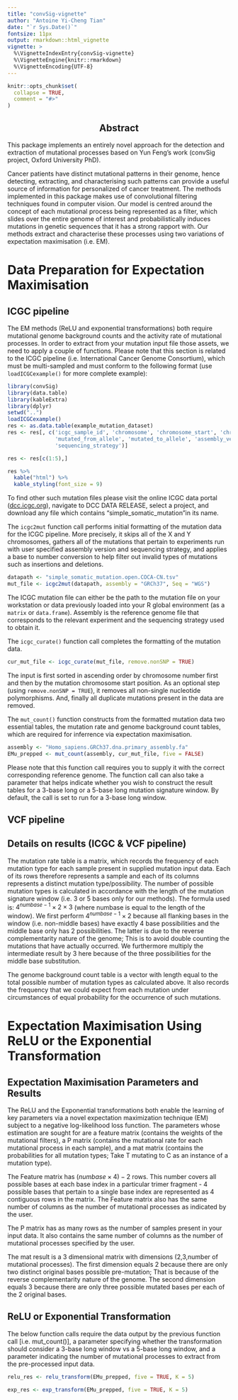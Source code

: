 ```yaml
---
title: "convSig-vignette"
author: "Antoine Yi-Cheng Tian"
date: "`r Sys.Date()`"
fontsize: 11px
output: rmarkdown::html_vignette
vignette: >
  %\VignetteIndexEntry{convSig-vignette}
  %\VignetteEngine{knitr::rmarkdown}
  %\VignetteEncoding{UTF-8}
---
```


```r
knitr::opts_chunk$set(
  collapse = TRUE,
  comment = "#>"
)
```

<center><h2> Abstract </h2></center>

This package implements an entirely novel approach for the detection and extraction of mutational processes based on Yun Feng's work (convSig project, Oxford University PhD).

Cancer patients have distinct mutational patterns in their genome, hence detecting, extracting, and characterising such patterns can provide a useful source of information for personalized of cancer treatment.  The methods implemented in this package makes use of convolutional filtering techniques found in computer vision. Our model is centred around the concept of each mutational process being represented as a filter, which slides over the entire genome of interest and probabilistically induces mutations in genetic sequences that it has a strong rapport with. Our methods extract and characterise these processes using two variations of
expectation maximisation (i.e. EM).

<h1> Data Preparation for Expectation Maximisation </h1>

<h2> ICGC pipeline </h2>

The EM methods (ReLU and exponential transformations) both require mutational genome
background counts and the activity rate of mutational processes. In order to extract from
your mutation input file those assets, we need to apply a couple of functions. Please
note that this section is related to the ICGC pipeline (i.e. International Cancer Genome Consortium), which must be multi-sampled
and must conform to the following format (use `loadICGCexample()` for more complete
example):

```r
library(convSig)
library(data.table)
library(kableExtra)
library(dplyr)
setwd("..")
loadICGCexample()
res <- as.data.table(example_mutation_dataset)
res <- res[, c('icgc_sample_id', 'chromosome', 'chromosome_start', 'chromosome_end',
               'mutated_from_allele', 'mutated_to_allele', 'assembly_version',
               'sequencing_strategy')]

res <- res[c(1:5),]

res %>%
  kable("html") %>%
  kable_styling(font_size = 9)

```

To find other such mutation files please visit the online ICGC data portal ([dcc.icgc.org](https://dcc.icgc.org/)), navigate to DCC DATA RELEASE, select a project, and download any file which contains "simple_somatic_mutation"in its name.

The `icgc2mut` function call performs initial formatting of the mutation data for the ICGC pipeline. More precisely, it skips all of the X and Y chromosomes,
gathers all of the mutations that pertain to experiments run with user specified assembly version and sequencing strategy, and applies a base to number conversion to help filter out invalid types of mutations such as insertions and deletions. 

```r
datapath <- "simple_somatic_mutation.open.COCA-CN.tsv"
mut_file <- icgc2mut(datapath, assembly = "GRCh37", Seq = "WGS")
```

The ICGC mutation file can either be the path to the mutation file on your workstation or data previously loaded into your R global environment (as a `matrix` or `data.frame`).
Assembly is the reference genome file that corresponds to the relevant experiment and the sequencing strategy used to obtain it.

The `icgc_curate()` function call completes the formatting of the mutation data.

```r
cur_mut_file <- icgc_curate(mut_file, remove.nonSNP = TRUE)
```

The input is first sorted in ascending order by chromosome number first and then by the mutation chromosome start position. As an optional step (using `remove.nonSNP = TRUE`), it removes all non-single nucleotide polymorphisms. And, finally all duplicate mutations present in the data are removed.

The `mut_count()` function constructs from the formatted mutation data two essential tables, the mutation rate and genome background count tables, which are required for inferrence via expectation maximisation.

```r
assembly <- "Homo_sapiens.GRCh37.dna.primary_assembly.fa"
EMu_prepped <- mut_count(assembly, cur_mut_file, five = FALSE)
```

Please note that this function call requires you to supply it with the correct
corresponding reference genome.
The function call can also take a parameter that helps indicate whether you wish to construct the result tables for a 3-base long or a 5-base long mutation signature window. By default, the call is set to run for a 3-base long window.

<h2> VCF pipeline </h2>

<h2> Details on results (ICGC & VCF pipeline) </h2>

The mutation rate table is a matrix, which records the frequency of each mutation type for each sample present in supplied mutation input data. Each of its rows therefore represents a sample and each of its columns represents a distinct mutation type/possibility. The number of possible mutation types is calculated in accordance with the length of the mutation signature window (i.e. 3 or 5 bases only for our methods). The formula used is: $4^{numbase - 1} \times 2 \times 3$ (where numbase is equal to the length of the window). We first perform $4^{numbase - 1} \times 2$ because all flanking bases in the window (i.e. non-middle bases) have exactly 4 base possibilities and the middle base only has 2 possibilities. The latter is due to the reverse complementarity nature of the genome; This is to avoid double counting the mutations that have actually occurred. We furthermore multiply the intermediate result by 3 here because of the three possibilities for the middle base substitution.

The genome background count table is a vector with length equal to the total possible number of mutation types as calculated above. It also records the frequency that we could expect from each mutation under circumstances of equal probability for the occurrence of such mutations.

<h1> Expectation Maximisation Using ReLU or the Exponential Transformation </h1>

<h2> Expectation Maximisation Parameters and Results </h2>

The ReLU and the Exponential transformations both enable the learning of key parameters via a novel expectation maximization technique (EM) subject to a negative log-likelihood loss function. The parameters whose estimation are sought for are a feature matrix (contains the weights of the mutational filters), a P matrix (contains the mutational rate for each mutational process in each sample), and a mat matrix (contains the probabilities for all mutation types; Take T mutating to C as an instance of a mutation type).

The Feature matrix has $(numbase \times 4) - 2$ rows. This number covers all possible bases at each base index in a particular trimer fragment - 4 possible bases that pertain to a single base index are represented as 4 contiguous rows in the matrix. The Feature matrix also has the same number of columns as the number of mutational processes as indicated by the user.

The P matrix has as many rows as the number of samples present in your input data. It also contains the same number of columns as the number of mutational processes specified by the user.

The mat result is a 3 dimensional matrix with dimensions (2,3,number of mutational processes). The first dimension equals 2 because there are only two distinct original bases possible pre-mutation; That is because of the reverse complementarity nature of the genome. The second dimension equals 3 because there are only three possible mutated bases per
each of the 2 original bases.

<h2> ReLU or Exponential Transformation </h2>

The below function calls require the data output by the previous function call [i.e. mut_count()], a parameter specifying whether the transformation should consider a 3-base long window vs a 5-base long window, and a parameter indicating the number of mutational processes to extract from the pre-processed input data.

```r
relu_res <- relu_transform(EMu_prepped, five = TRUE, K = 5)
```

```r
exp_res <- exp_transform(EMu_prepped, five = TRUE, K = 5)
```
